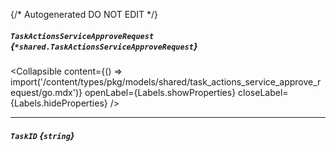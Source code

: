 {/* Autogenerated DO NOT EDIT  */}

##### `TaskActionsServiceApproveRequest` *{`*shared.TaskActionsServiceApproveRequest`}*

<Collapsible content={() => import('/content/types/pkg/models/shared/task_actions_service_approve_request/go.mdx')} openLabel={Labels.showProperties} closeLabel={Labels.hideProperties} />


---
##### `TaskID` *{`string`}*


